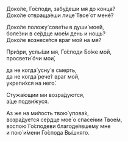 Доко́ле, Го́споди, забу́деши мя до конца́?  
Доко́ле отвраща́еши лице́ Твое́ от менé?

Доко́ле положу́ сове́ты в души́ мое́й,  
боле́зни в се́рдце мое́м день и нощь?  
Доко́ле вознесе́тся враг мой на мя?

При́зри, услы́ши мя, Го́споди Бо́же мой,  
просвети́ óчи мои́,

да не когда́ усну́ в смерть,  
да не когда́ рече́т враг мой,  
укрепи́хся на него́.

Стужа́ющии ми возра́дуются,  
а́ще подви́жуся.

Аз же на ми́лость твою́ упова́х,  
возра́дуется се́рдце мое́ о спасе́нии Твое́м,  
воспою́ Го́сподеви благоде́явшему мне  
и пою́ и́мени Го́спода Вы́шняго.
